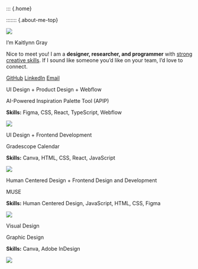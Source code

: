 ::: {.home}

::::::: {.about-me-top}

<!-- :::::{.about-me-top-left}

::: {.about-me-image}

![](images/headshot-zoomed.JPEG)
:::

::: {.medium-text}
Hi! I'm
:::

::: {.big-text}
Kaitlynn Gray
:::

::: {.links}

[GitHub](https://github.com/Mehnemoi) 
[LinkedIn](https://www.linkedin.com/in/kaitlynn-gray) 
[Email](mailto:kagray@g.hmc.edu) 

:::

::::: -->



::::: {.about-me-text}

::::{.tldr}
:::{.home-img}
![](images/headshot-zoomed.JPEG)
:::

:::{.tldr-text}

:::{.big-text}
I'm Kaitlynn Gray
:::

Nice to meet you! I am a **designer, researcher, and programmer** with [strong creative skills](tab-design/). If I sound like someone you’d like on your team, I’d love to connect. 

::: {.links}

[GitHub](https://github.com/Mehnemoi) 
[LinkedIn](https://www.linkedin.com/in/kaitlynn-gray) 
[Email](mailto:kagray@g.hmc.edu) 

:::

:::





<!-- :::{.fun-corner}
I'm happy that you are here!

::: -->

::::


::::{.home-proj-area}

<!-- project start -->

:::{.home-proj}


::: {.proj-title}

UI Design + Product Design + Webflow

:::
::: {.proj-description-big}
AI-Powered Inspiration Palette Tool (APIP)

:::

::: {.skills}
**Skills:** Figma, CSS, React, TypeScript, Webflow

:::

<!-- [![](tab-design/assets-projects/Webflow/APIPWebflowExtFilled.png)](tab-design/APIP.qmd) -->
[![](tab-design/assets-projects/Webflow/APIPWebflowExtFilled.png)](tab-design/GraphicDesign.qmd)


:::

<!-- project end -->


<!-- project start -->

:::{.home-proj}

::: {.proj-title}

UI Design + Frontend Development

:::
::: {.proj-description-big}
Gradescope Calendar

:::
 
::: {.skills}
**Skills:** Canva, HTML, CSS, React, JavaScript

:::

[![](/projects/gradescope-cal/images/GCalFinalFinalUI.png)](tab-design/GradescopeCalendar.qmd)


:::

<!-- project end -->

<!-- project start -->

:::{.home-proj}


::: {.proj-title}

Human Centered Design + Frontend Design and Development

:::
::: {.proj-description-big}
MUSE

:::

::: {.skills}
**Skills:** Human Centered Design, JavaScript, HTML, CSS, Figma

:::

[![](tab-code/assets/MUSEMainUI.png)](tab-code/MUSE.qmd)


:::

<!-- project end -->




<!-- project start -->

:::{.home-proj}


::: {.proj-title}

Visual Design

:::
::: {.proj-description-big}
Graphic Design

:::

::: {.skills}
**Skills:** Canva, Adobe InDesign 

:::

[![](tab-design/assets-visual/HMC20251Back.png)](tab-design/GraphicDesign.qmd)


:::

<!-- project end -->


::::



<!-- ::: {.proj-title}

Product Design + Human Centered Design

:::
::: {.proj-description-big}
Skin Care Key

:::

::: {.skills}
**Skills:** Human Centered Design, User Research, Product Design

:::

[![](/projects/HCD-skin-care/images/HCD-skin-care-KG/HCDDP14243.jpg)](tab-design/HCDPersonalCare.qmd)


:::

:::: -->



:::::::
